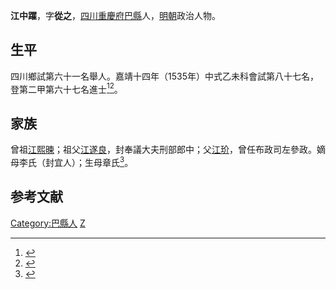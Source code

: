 {{明清人物信息框
| 姓名 = 江中躍
| 原名 =
| 圖片名稱= 
| 圖片大小 =
| 圖片說明 = 
| 最高職務 =
| 國家 = 大明 
| 爵位 =
| 籍貫 = [[四川|四川]][[重慶府|重慶府]][[巴縣_(重慶)|巴縣]]民籍
| 族裔 = 
| 字號 = 字從之
| 諡號 =
| 出生日期 = 六月二十六日
| 出生地點 = 
| 逝世日期 = 卒年不詳 
| 逝世地點 =
| 墓葬 =
| 配偶 = 劉氏、胡氏
| 親屬 = 曾祖[[江熙暕|江熙暕]]，祖[[江遂良|江遂良]]，父[[江玠|江玠]]，嫡母李氏（封宜人）；生母章氏
| 出身 =
* 嘉靖十四年乙未科進士出身
| 經歷 =
| 著作 = 
}}
'''江中躍'''{{BD|1515年||？年||Jiang江}}，字'''從之'''，[[四川|四川]][[重慶府|重慶府]][[巴縣_(重慶)|巴縣]]人，[[明朝|明朝]]政治人物。

== 生平 ==
四川鄉試第六十一名舉人。嘉靖十四年（1535年）中式乙未科會試第八十七名，登第二甲第六十七名進士<ref>{{Cite book|title=《皇明贡举考》卷五|author=[[张朝瑞|张朝瑞]]|publisher=《续修四库全书》史部第828册|year=|isbn=|location=|pages=}}</ref><ref>{{Cite book|title=贡举志五种 上|author=鲁小俊，江俊伟著|publisher=武汉大学出版社|year=2009|isbn=978-7-307-07043-1|location=武汉|pages=}}</ref>。

== 家族 ==
曾祖[[江熙暕|江熙暕]]；祖父[[江遂良|江遂良]]，封奉議大夫刑部郎中；父[[江玠|江玠]]，曾任布政司左參政。嫡母李氏（封宜人）；生母章氏<ref>{{Cite book|title=天一阁藏明代科举录选刊 登科录 点校本|author=龚延明主编|publisher=宁波出版社|year=2016|isbn=978-7-5526-2320-8|location=宁波|pages=|quote=《天一閣藏明代科舉錄選刊.登科錄》之《嘉靖十四年乙未科進士登科錄》}}</ref>。

==参考文献==
{{reflist}}

{{嘉靖十四年乙未科殿試金榜}}
{{Authority control}}
{{DEFAULTSORT:Jiang江}}
[[Category:巴縣人|Category:巴縣人]]
[[Category:江姓|Z]]